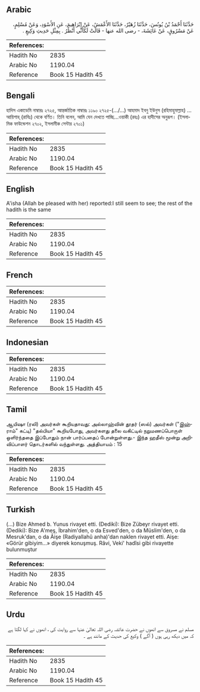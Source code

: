 ## Arabic


<div dir="rtl" lang="ar" style={{fontSize:'larger',backgroundColor:'#f8f9fa',padding:20}}>
حَدَّثَنَا أَحْمَدُ بْنُ يُونُسَ، حَدَّثَنَا زُهَيْرٌ، حَدَّثَنَا الأَعْمَشُ، عَنْ إِبْرَاهِيمَ، عَنِ الأَسْوَدِ، وَعَنْ مُسْلِمٍ، عَنْ مَسْرُوقٍ، عَنْ عَائِشَةَ، - رضى الله عنها - قَالَتْ لَكَأَنِّي أَنْظُرُ ‏.‏ بِمِثْلِ حَدِيثِ وَكِيعٍ ‏.‏
</div>
<div style={{backgroundColor:'#f8f9fa',padding:20, marginBottom: 10}}><table> <thead> <tr> <th>References:</th> <th></th> </tr> </thead> <tbody><tr><td>Hadith No</td><td>2835</td></tr><tr><td>Arabic No</td><td>1190.04</td></tr><tr><td>Reference</td><td>Book 15 Hadith 45</td></tr></tbody></table></div>

## Bengali


<div dir="ltr" lang="bn" style={{fontSize:'larger',backgroundColor:'#f8f9fa',padding:20}}>
হাদিস একাডেমি নাম্বারঃ ২৭২৫, আন্তর্জাতিক নাম্বারঃ ১১৯০ ২৭২৫-(.../...) আহমাদ ইবনু ইউনুস (রহিমাহুমাল্লাহ) ... আয়িশাহ্ (রাযিঃ) থেকে বর্ণিত। তিনি বলেন, আমি যেন দেখতে পাচ্ছি...ওয়াকী (রহঃ) এর হাদীসের অনুরূপ। (ইসলামিক ফাউন্ডেশন ২৭০২, ইসলামীক সেন্টার ২৭০১)
</div>
<div style={{backgroundColor:'#f8f9fa',padding:20, marginBottom: 10}}><table> <thead> <tr> <th>References:</th> <th></th> </tr> </thead> <tbody><tr><td>Hadith No</td><td>2835</td></tr><tr><td>Arabic No</td><td>1190.04</td></tr><tr><td>Reference</td><td>Book 15 Hadith 45</td></tr></tbody></table></div>

## English


<div dir="ltr" lang="en" style={{fontSize:'larger',backgroundColor:'#f8f9fa',padding:20}}>
A'isha (Allah be pleased with her) reported:I still seem to see; the rest of the hadith is the same
</div>
<div style={{backgroundColor:'#f8f9fa',padding:20, marginBottom: 10}}><table> <thead> <tr> <th>References:</th> <th></th> </tr> </thead> <tbody><tr><td>Hadith No</td><td>2835</td></tr><tr><td>Arabic No</td><td>1190.04</td></tr><tr><td>Reference</td><td>Book 15 Hadith 45</td></tr></tbody></table></div>

## French


<div dir="ltr" lang="fr" style={{fontSize:'larger',backgroundColor:'#f8f9fa',padding:20}}>

</div>
<div style={{backgroundColor:'#f8f9fa',padding:20, marginBottom: 10}}><table> <thead> <tr> <th>References:</th> <th></th> </tr> </thead> <tbody><tr><td>Hadith No</td><td>2835</td></tr><tr><td>Arabic No</td><td>1190.04</td></tr><tr><td>Reference</td><td>Book 15 Hadith 45</td></tr></tbody></table></div>

## Indonesian


<div dir="ltr" lang="id" style={{fontSize:'larger',backgroundColor:'#f8f9fa',padding:20}}>

</div>
<div style={{backgroundColor:'#f8f9fa',padding:20, marginBottom: 10}}><table> <thead> <tr> <th>References:</th> <th></th> </tr> </thead> <tbody><tr><td>Hadith No</td><td>2835</td></tr><tr><td>Arabic No</td><td>1190.04</td></tr><tr><td>Reference</td><td>Book 15 Hadith 45</td></tr></tbody></table></div>

## Tamil


<div dir="ltr" lang="ta" style={{fontSize:'larger',backgroundColor:'#f8f9fa',padding:20}}>
ஆயிஷா (ரலி) அவர்கள் கூறியதாவது: அல்லாஹ்வின் தூதர் (ஸல்) அவர்கள் ("இஹ்ராம்" கட்டி) "தல்பியா" கூறியபோது, அவர்களது தலை வகிட்டில் நறுமணப்பொருள் ஒளிர்ந்ததை இப்போதும் நான் பார்ப்பதைப் போன்றுள்ளது.- இந்த ஹதீஸ் மூன்று அறிவிப்பாளர் தொடர்களில் வந்துள்ளது. அத்தியாயம் : 15
</div>
<div style={{backgroundColor:'#f8f9fa',padding:20, marginBottom: 10}}><table> <thead> <tr> <th>References:</th> <th></th> </tr> </thead> <tbody><tr><td>Hadith No</td><td>2835</td></tr><tr><td>Arabic No</td><td>1190.04</td></tr><tr><td>Reference</td><td>Book 15 Hadith 45</td></tr></tbody></table></div>

## Turkish


<div dir="ltr" lang="tr" style={{fontSize:'larger',backgroundColor:'#f8f9fa',padding:20}}>
(…) Bize Ahmed b. Yunus rivayet etti. (Dediki): Bize Zübeyr rivayet etti. (Dediki): Bize A'meş, İbrahim'den, o da Esved'den, o da Müslim'den, o da Mesruk'dan, o da Âişe (Radiyallahû anha)'dan naklen rivayet etti. Aişe: «Görür gibiyim...» diyerek konuşmuş. Râvi, Veki' hadîsi gibi rivayette bulunmuştur
</div>
<div style={{backgroundColor:'#f8f9fa',padding:20, marginBottom: 10}}><table> <thead> <tr> <th>References:</th> <th></th> </tr> </thead> <tbody><tr><td>Hadith No</td><td>2835</td></tr><tr><td>Arabic No</td><td>1190.04</td></tr><tr><td>Reference</td><td>Book 15 Hadith 45</td></tr></tbody></table></div>

## Urdu


<div dir="rtl" lang="ur" style={{fontSize:'larger',backgroundColor:'#f8f9fa',padding:20}}>
مسلم نے مسروق سے انھوں نے حضرت عائشہ رضی اللہ تعالیٰ عنہا سے روایت کی ، انھوں نے کہا لگتا ہے کہ میں دیکھ رہی ہوں ( آگے ) وکیع کی حدیث کے مانند ہے ۔
</div>
<div style={{backgroundColor:'#f8f9fa',padding:20, marginBottom: 10}}><table> <thead> <tr> <th>References:</th> <th></th> </tr> </thead> <tbody><tr><td>Hadith No</td><td>2835</td></tr><tr><td>Arabic No</td><td>1190.04</td></tr><tr><td>Reference</td><td>Book 15 Hadith 45</td></tr></tbody></table></div>